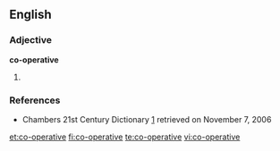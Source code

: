 ==English==

===Adjective===
'''co-operative'''

# {{alternative spelling of|cooperative}}

===References===
* Chambers 21st Century Dictionary [http://www.chambersharrap.co.uk/chambers/features/chref/chref.py/main?query=cooperative&title=21st&sourceid=Mozilla-search] retrieved on November 7, 2006

[[et:co-operative]]
[[fi:co-operative]]
[[te:co-operative]]
[[vi:co-operative]]